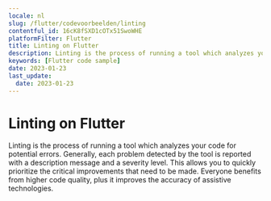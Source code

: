 ```yaml
---
locale: nl
slug: /flutter/codevoorbeelden/linting
contentful_id: 16cK8fSXD1cOTx51SwoWHE
platformFilter: Flutter
title: Linting on Flutter
description: Linting is the process of running a tool which analyzes your code for potential errors.
keywords: [Flutter code sample]
date: 2023-01-23
last_update:
  date: 2023-01-23
---
```


# Linting on Flutter

Linting is the process of running a tool which analyzes your code for potential errors. Generally, each problem detected by the tool is reported with a description message and a severity level. This allows you to quickly prioritize the critical improvements that need to be made. Everyone benefits from higher code quality, plus it improves the accuracy of assistive technologies.

<CodeSample id="linting" locale="nl" platform="flutter"/>
